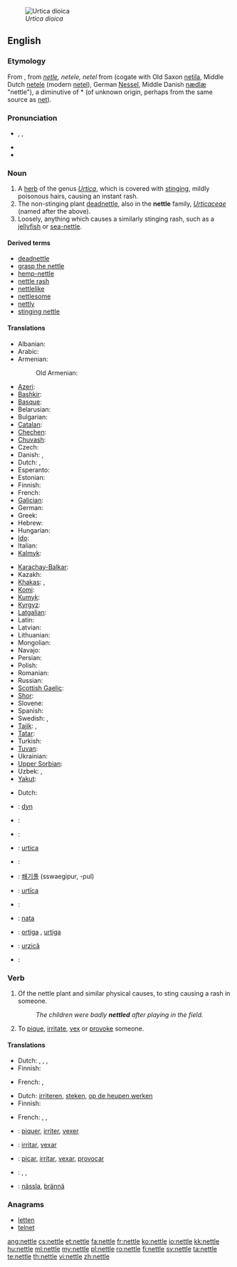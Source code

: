 [[File:Braendenaelde.jpg|thumb|right|''Urtica dioica'']]
==English==
{{wikipedia}}

===Etymology===
From {{etyl|enm}}, from {{etyl|ang}} ''[[netle]], netele, netel'' from {{proto|Germanic|natilōn}} (cogate with Old Saxon [[netila]], Middle Dutch [[netele]] (modern [[netel]]), German [[Nessel]], Middle Danish [[nædlæ]] "nettle"), a diminutive of *{{term||naton}} (of unknown origin, perhaps from the same source as [[net]]).

===Pronunciation===
* {{enPR|nĕt'(ə)l}}, {{IPA|/ˈnet(ə)l/}}, {{SAMPA|/"net(@)l/}}
* {{audio|en-us-nettle.ogg|Audio (US)}}
* {{rhymes|ɛt(ə)l}}

===Noun===
{{en-noun}}

# A [[herb]] of the genus ''[[Urtica]]'', which is covered with [[sting]]ing, mildly poisonous hairs, causing an instant rash.
# The non-stinging plant [[deadnettle]], also in the '''nettle''' family, ''[[Urticaceae]]'' (named after the above).
# Loosely, anything which causes a similarly stinging rash, such as a [[jellyfish]] or [[sea-nettle]].

====Derived terms====
* [[deadnettle]]
* [[grasp the nettle]]
* [[hemp-nettle]]
* [[nettle rash]]
* [[nettlelike]]
* [[nettlesome]]
* [[nettly]]
* [[stinging nettle]]

====Translations====
{{trans-top|stinging herb of genus Urtica}}
* Albanian: {{t|sq|hithëra|xs=Albanian}}
* Arabic: {{t|ar|قراص|tr=qurrāṣ}}
* Armenian: {{t-|hy|եղինջ|tr=eġinǰ}}
*: Old Armenian: {{t-|hy|եղիճ|tr=ełič}}
* [[Azeri]]: {{t|az|gicitkən|xs=Azeri}}
* [[Bashkir]]: {{tø|ba|кесерткән|tr=kesertkən|sc=Cyrl|xs=Bashkir}}
* [[Basque]]: {{t+|eu|asun|xs=Basque}}
* Belarusian: {{t|be|крапіва|f|tr=krapiva|xs=Belarusian}}
* Bulgarian: {{t+|bg|коприва|f|tr=kopriva}}
* [[Catalan]]: {{t-|ca|ortiga|f}}
* [[Chechen]]: {{tø|ce|нитташ|tr=nittaş|sc=Cyrl}}
* [[Chuvash]]: {{tø|cv|вĕлтĕрен|tr=vĕltĕren|sc=Cyrl}}
* Czech: {{t+|cs|kopřiva|f}}
* Danish: {{t-|da|nælde|c}}, {{t-|da|brændenælde|c}}
* Dutch: {{t-|nl|netel|m}}, {{t+|nl|brandnetel|m}}
* Esperanto: {{t|eo|urtiko|xs=Esperanto}}
* Estonian: {{t|et|nõgene}}
* Finnish: {{t+|fi|nokkonen}}
* French: {{t+|fr|ortie|f}}
* [[Galician]]: {{t-|gl|ortiga|f|xs=Galician}}
* German: {{t+|de|Brennnessel|f}}
* Greek: {{t|el|τσουκνίδα|f|tr=tsuknída}}
* Hebrew: {{t|he|סרפד|m|tr=sarpad}}
* Hungarian: {{t+|hu|csalán}}
* [[Ido]]: {{t|io|urtiko|xs=Ido}}
* Italian: {{t-|it|ortica|f}}
* [[Kalmyk]]: {{tø|xal|көгсн|tr=kögsn|sc=Cyrl}}
{{trans-mid}}
* [[Karachay-Balkar]]: {{tø|krc|мурса|tr=mursa|sc=Cyrl}}
* Kazakh: {{t-|kk|қалақай|tr=qalaqay|sc=Cyrl|xs=Kazakh}}
* [[Khakas]]: {{tø|kjh|салғанах|tr=salğanax|sc=Cyrl}},  {{tø|kjh|сахчаң от|tr=saxçañ ot|sc=Cyrl}}
* [[Komi]]: {{tø|kv|петшӧр|tr=petšör|sc=Cyrl}}
* [[Kumyk]]: {{tø|kum|къычытгъан|tr=qıçıtğan|sc=Cyrl}}
* [[Kyrgyz]]: {{t-|ky|чалкан|tr=çalqan|sc=Cyrl|xs=Kyrgyz}}
* [[Latgalian]]: {{tø|ltg|ņuotre|f}}
* Latin: {{t-|la|urtica|f}}
* Latvian: {{t|lv|nātre|f}}
* Lithuanian: {{t|lt|dilgėlė|f|xs=Lithuanian}}
* Mongolian: {{t|mn|халгай|tr=halgaj|sc=Cyrl|xs=Mongolian}}
* Navajo: {{tø|nv|hołchʼíʼí}}
* Persian: {{t|fa|گزنه|tr=gazne|xs=Persian}}
* Polish: {{t+|pl|pokrzywa|f}}
* Romanian: {{t-|ro|urzică|f}}
* Russian: {{t+|ru|крапива|f|tr=krapíva}}
* [[Scottish Gaelic]]: {{t-|gd|deanntag|f|xs=Scottish Gaelic}}
* [[Shor]]: {{tø|cjs|шалғанақ|tr=şalğanaq|sc=Cyrl}}
* Slovene: {{t|sl|kopriva|f}}
* Spanish: {{t+|es|ortiga}}
* Swedish: {{t+|sv|nässla|c}}, {{t-|sv|brännässla}}
* [[Tajik]]: {{t|tg|газна|tr=gazna|sc=Cyrl|xs=Tajik}},  {{t|tg|сӯзгиёҳ|tr=sūzgijoh|sc=Cyrl|xs=Tajik}}
* [[Tatar]]: {{t|tt|qıçıtqan|xs=Tatar}}
* Turkish: {{t+|tr|ısırgan}}
* [[Tuvan]]: {{tø|tyv|шагар-оът|tr=şağar-òt|sc=Cyrl}}
* Ukrainian: {{t|uk|кропива|f|tr=kropyvá|xs=Ukrainian}}
* [[Upper Sorbian]]: {{t|hsb|kopřiwa|f|xs=Upper Sorbian}}
* Uzbek: {{t-|uz|gazanda oʻt|xs=Uzbek}},  {{t-|uz|qichitqi oʻt|xs=Uzbek}}
* [[Yakut]]: {{tø|sah|ытырыык от|tr=ıtırıık ot|sc=Cyrl}}
{{trans-bottom}}

{{trans-see|dead nettle}}

{{trans-top|anything which causes such a rash}}
* Dutch: {{t+|nl|irritant}}
{{trans-mid}}
{{trans-bottom}}

{{checktrans-top}}
* {{ttbc|xdc}}: [[dyn]]
* {{ttbc|fr}}: {{t+|fr|ortie|f}}
* {{ttbc|de}}: {{t+|de|Nessel|f}}
* {{ttbc|ia}}: [[urtica]]
* {{ttbc|it}}: {{t-|it|ortica}}
* {{ttbc|ko}}: [[쐐기풀]] (sswaegipur, -pul)
{{trans-mid}}
* {{ttbc|la}}: [[urtīca]]
* {{ttbc|no}}: {{t|no|nesle|c}}
* {{ttbc|non}}: [[nata]]
* {{ttbc|pt}}: [[ortiga]] {{f}}, [[urtiga]] {{f}}
* {{ttbc|ro}}: [[urzică]]
* {{ttbc|es}}: {{t+|es|ortiga|f}}
{{trans-bottom}}

===Verb===
{{en-verb|nettl|ing}}
{{transitive}}

# {{literally}} Of the nettle plant and similar physical causes, to sting causing a rash in someone.
#: ''The children were badly '''nettled''' after playing in the field.''
# {{figuratively}} To [[pique]], [[irritate]], [[vex]] or [[provoke]] someone.

====Translations====
{{trans-top|of the nettle plant etc., to sting causing a rash}}
* Dutch: {{t+|nl|branden}}, {{t+|nl|irriteren}}, {{t+|nl|prikken}}, {{t+|nl|steken}}
* Finnish: {{t+|fi|polttaa}}
{{trans-mid}}
* French: {{t+|fr|piquer}}, {{t+|fr|irriter}}
{{trans-bottom}}

{{trans-top|to pique, irritate, vex or provoke someone}}
* Dutch: [[irriteren]], [[steken]], [[op de heupen werken]]
* Finnish: {{t-|fi|piikitellä}}
{{trans-mid}}
* French: {{t+|fr|piquer}}, {{t+|fr|irriter}}, {{t+|fr|vexer}}
{{trans-bottom}}

{{checktrans-top}}
* {{ttbc|fr}}: [[piquer]], [[irriter]], [[vexer]]
* {{ttbc|ia}}: [[irritar]], [[vexar]]
{{trans-mid}}
* {{ttbc|pt}}: [[picar]], [[irritar]], [[vexar]], [[provocar]]
* {{ttbc|es}}: {{t+|es|picar}}, {{t+|es|irritar}}, {{t-|es|provocar}}
* {{ttbc|sv}}: [[nässla]], [[brännä]]
{{trans-bottom}}

===Anagrams===
* [[letten#English|letten]]
* [[telnet#English|telnet]]

[[ang:nettle]]
[[cs:nettle]]
[[et:nettle]]
[[fa:nettle]]
[[fr:nettle]]
[[ko:nettle]]
[[io:nettle]]
[[kk:nettle]]
[[hu:nettle]]
[[ml:nettle]]
[[my:nettle]]
[[pl:nettle]]
[[ro:nettle]]
[[fi:nettle]]
[[sv:nettle]]
[[ta:nettle]]
[[te:nettle]]
[[th:nettle]]
[[vi:nettle]]
[[zh:nettle]]